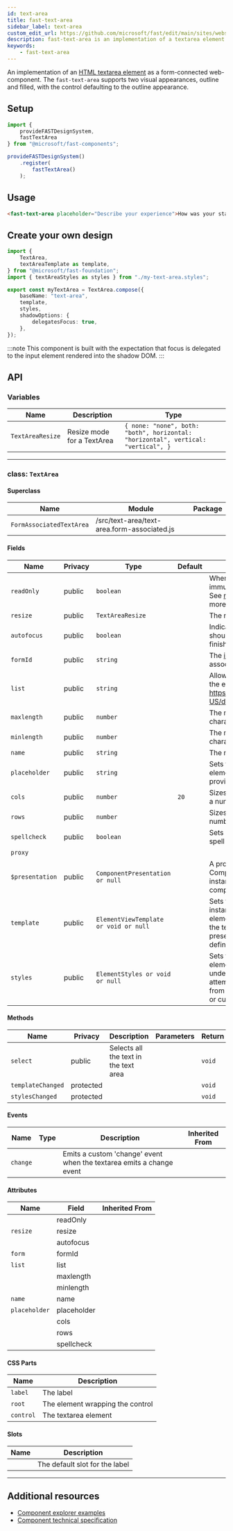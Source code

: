 ```yaml
---
id: text-area
title: fast-text-area
sidebar_label: text-area
custom_edit_url: https://github.com/microsoft/fast/edit/main/sites/website/versioned_docs/version-legacy/components/fast-text-area.mdx
description: fast-text-area is an implementation of a textarea element as a form-connected web component.
keywords:
    - fast-text-area
---
```


An implementation of an [HTML textarea element](https://developer.mozilla.org/en-US/docs/Web/HTML/Element/textarea) as a form-connected web-component. The `fast-text-area` supports two visual appearances, outline and filled, with the control defaulting to the outline appearance.

## Setup

```ts
import {
    provideFASTDesignSystem,
    fastTextArea
} from "@microsoft/fast-components";

provideFASTDesignSystem()
    .register(
        fastTextArea()
    );
```

## Usage

```html live
<fast-text-area placeholder="Describe your experience">How was your stay?</fast-text-area>
```

## Create your own design

```ts
import {
    TextArea,
    textAreaTemplate as template,
} from "@microsoft/fast-foundation";
import { textAreaStyles as styles } from "./my-text-area.styles";

export const myTextArea = TextArea.compose({
    baseName: "text-area",
    template,
    styles,
    shadowOptions: {
        delegatesFocus: true,
    },
});
```

:::note
This component is built with the expectation that focus is delegated to the input element rendered into the shadow DOM.
:::

## API



### Variables

| Name             | Description                | Type                                                                              |
| ---------------- | -------------------------- | --------------------------------------------------------------------------------- |
| `TextAreaResize` | Resize mode for a TextArea | `{ none: "none", both: "both", horizontal: "horizontal", vertical: "vertical", }` |

<hr/>



### class: `TextArea`

#### Superclass

| Name                     | Module                                      | Package |
| ------------------------ | ------------------------------------------- | ------- |
| `FormAssociatedTextArea` | /src/text-area/text-area.form-associated.js |         |

#### Fields

| Name            | Privacy | Type                                  | Default | Description                                                                                                                                                                                        | Inherited From         |
| --------------- | ------- | ------------------------------------- | ------- | -------------------------------------------------------------------------------------------------------------------------------------------------------------------------------------------------- | ---------------------- |
| `readOnly`      | public  | `boolean`                             |         | When true, the control will be immutable by user interaction. See [readonly HTML attribute](https://developer.mozilla.org/en-US/docs/Web/HTML/Attributes/readonly) for more information.        |                        |
| `resize`        | public  | `TextAreaResize`                      |         | The resize mode of the element.                                                                                                                                                                    |                        |
| `autofocus`     | public  | `boolean`                             |         | Indicates that this element should get focus after the page finishes loading.                                                                                                                      |                        |
| `formId`        | public  | `string`                              |         | The [id](https://developer.mozilla.org/en-US/docs/Web/HTML/Global\_attributes/id) of the [form](https://developer.mozilla.org/en-US/docs/Web/HTML/Element/form) the element is associated to |                        |
| `list`          | public  | `string`                              |         | Allows associating a [datalist](https://developer.mozilla.org/en-US/docs/Web/HTML/Element/datalist) to the element by https://developer.mozilla.org/en-US/docs/Web/API/Element/id.             |                        |
| `maxlength`     | public  | `number`                              |         | The maximum number of characters a user can enter.                                                                                                                                                 |                        |
| `minlength`     | public  | `number`                              |         | The minimum number of characters a user can enter.                                                                                                                                                 |                        |
| `name`          | public  | `string`                              |         | The name of the element.                                                                                                                                                                           |                        |
| `placeholder`   | public  | `string`                              |         | Sets the placeholder value of the element, generally used to provide a hint to the user.                                                                                                           |                        |
| `cols`          | public  | `number`                              | `20`    | Sizes the element horizontally by a number of character columns.                                                                                                                                   |                        |
| `rows`          | public  | `number`                              |         | Sizes the element vertically by a number of character rows.                                                                                                                                        |                        |
| `spellcheck`    | public  | `boolean`                             |         | Sets if the element is eligible for spell checking but the UA.                                                                                                                                     |                        |
| `proxy`         |         |                                       |         |                                                                                                                                                                                                    | FormAssociatedTextArea |
| `$presentation` | public  | `ComponentPresentation or null`       |         | A property which resolves the ComponentPresentation instance for the current component.                                                                                                            | FoundationElement      |
| `template`      | public  | `ElementViewTemplate or void or null` |         | Sets the template of the element instance. When undefined, the element will attempt to resolve the template from the associated presentation or custom element definition.                         | FoundationElement      |
| `styles`        | public  | `ElementStyles or void or null`       |         | Sets the default styles for the element instance. When undefined, the element will attempt to resolve default styles from the associated presentation or custom element definition.                | FoundationElement      |

#### Methods

| Name              | Privacy   | Description                           | Parameters | Return | Inherited From    |
| ----------------- | --------- | ------------------------------------- | ---------- | ------ | ----------------- |
| `select`          | public    | Selects all the text in the text area |            | `void` |                   |
| `templateChanged` | protected |                                       |            | `void` | FoundationElement |
| `stylesChanged`   | protected |                                       |            | `void` | FoundationElement |

#### Events

| Name     | Type | Description                                                          | Inherited From |
| -------- | ---- | -------------------------------------------------------------------- | -------------- |
| `change` |      | Emits a custom 'change' event when the textarea emits a change event |                |

#### Attributes

| Name          | Field       | Inherited From |
| ------------- | ----------- | -------------- |
|               | readOnly    |                |
| `resize`      | resize      |                |
|               | autofocus   |                |
| `form`        | formId      |                |
| `list`        | list        |                |
|               | maxlength   |                |
|               | minlength   |                |
| `name`        | name        |                |
| `placeholder` | placeholder |                |
|               | cols        |                |
|               | rows        |                |
|               | spellcheck  |                |

#### CSS Parts

| Name      | Description                      |
| --------- | -------------------------------- |
| `label`   | The label                        |
| `root`    | The element wrapping the control |
| `control` | The textarea element             |

#### Slots

| Name | Description                    |
| ---- | ------------------------------ |
|      | The default slot for the label |

<hr/>


## Additional resources

* [Component explorer examples](https://explore.fast.design/components/fast-text-area)
* [Component technical specification](https://github.com/microsoft/fast/tree/archives/fast-foundation-3/packages/web-components/fast-foundation/src/text-area/text-area.spec.md)
